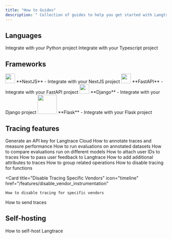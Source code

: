 ```yaml
---
title: "How to Guides"
description: " Collection of guides to help you get started with Langtrace."
---
```


## Languages

<CardGroup cols={2}>
  <Card title="Python SDK" icon="python" href="/quickstart">
    Integrate with your Python project
  </Card>
  <Card title="Typescript SDK" icon="node-js" href="/quickstart">
    Integrate with your Typescript project
  </Card>
</CardGroup>

## Frameworks

<CardGroup cols={2}>
  <Card href="/supported-frameworks/nextjs">
    <img height="30" width="30" src="/images/nextjs-icon.svg" />
    **NextJS** - Integrate with your NextJS project
  </Card>
  <Card href="/supported-frameworks/fastapi">
    <img height="30" width="30" src="/images/fastapi-icon.svg" />
    **FastAPI** - Integrate with your FastAPI project
  </Card>
  <Card href="/supported-frameworks/django">
    <img height="30" width="30" src="/images/django-icon.svg" />
    **Django** - Integrate with your Django project
  </Card>
  <Card href="/supported-frameworks/flask">
    <img height="60" width="60" src="/images/flask-icon.svg" />
    **Flask** - Integrate with your Flask project
  </Card>
</CardGroup>

## Tracing features

<CardGroup cols={2}>
  <Card title="Generate API Key" icon="code" href="/quickstart">
    Generate an API key for Langtrace Cloud
  </Card>
  <Card title="Annotate & Measure" icon="chart-line" href="/features/annotations">
    How to annotate traces and measure performance
  </Card>
    <Card title="Run Evaluations" icon="flask-vial" href="/features/evaluations">
    How to run evaluations on annotated datasets
  </Card>
    <Card title="Compare Evaluations" icon="code-compare" href="/features/compare-evaluations">
    How to compare evaluations run on different models
  </Card>
    <Card
    title="Attach User ID to Traces"
    icon="circle-plus"
    href="/features/attach_user_id"
  >
    How to attach user IDs to traces
  </Card>
  <Card
    title="Pass User Feedback"
    icon="thumbs-up"
    href="/features/traceuserfeedback"
  >
    How to pass user feedback to Langtrace
  </Card>
  <Card
    title="Add Additional Attributes to Traces"
    icon="circle-plus"
    href="/features/additional_attributes"
  >
    How to add additional attributes to traces
  </Card>
  <Card
    title="Group Related Operations"
    icon="layer-group"
    href="/features/grouptraces"
  >
    How to group related operations
  </Card>
  <Card
    title="Disable Tracing For Functions"
    icon="ban"
    href="/features/disable_function_tracing"
  >
    How to disable tracing for functions
  </Card>

  <Card
    title="Disable Tracing Specific Vendors"
    icon="timeline"
    href="/features/disable_vendor_instrumentation"
  >
    How to disable tracing for specific vendors
  </Card>
  <Card
    title="How to Send Traces"
    icon="code"
    href="/features/send_traces"
  >
    How to send traces
  </Card>
</CardGroup>

## Self-hosting

<CardGroup cols={2}>
  <Card title="Self-host" icon="docker" href="/hosting/overview">
    How to self-host Langtrace
  </Card>
</CardGroup>
